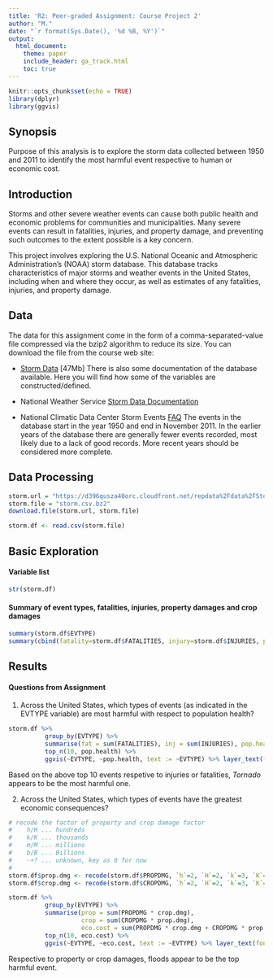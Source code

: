 ---
title: 'R2: Peer-graded Assignment: Course Project 2'
author: "M."
date: "`r format(Sys.Date(), '%d %B, %Y')`"
output: 
  html_document:
    theme: paper
    include_header: ga_track.html
    toc: true
---

```{r setup, include=FALSE}
knitr::opts_chunk$set(echo = TRUE)
library(dplyr)
library(ggvis)
```
## Synopsis

Purpose of this analysis is to explore the storm data collected between 1950 and 2011 to identify the most harmful event respective to human or economic cost.

## Introduction

Storms and other severe weather events can cause both public health and economic problems for communities and municipalities. Many severe events can result in fatalities, injuries, and property damage, and preventing such outcomes to the extent possible is a key concern.

This project involves exploring the U.S. National Oceanic and Atmospheric Administration's (NOAA) storm database. This database tracks characteristics of major storms and weather events in the United States, including when and where they occur, as well as estimates of any fatalities, injuries, and property damage.

## Data
The data for this assignment come in the form of a comma-separated-value file compressed via the bzip2 algorithm to reduce its size. You can download the file from the course web site:

* [Storm Data][1] [47Mb]
There is also some documentation of the database available. Here you will find how some of the variables are constructed/defined.

* National Weather Service [Storm Data Documentation][2]
* National Climatic Data Center Storm Events [FAQ][3]
The events in the database start in the year 1950 and end in November 2011. In the earlier years of the database there are generally fewer events recorded, most likely due to a lack of good records. More recent years should be considered more complete.

## Data Processing

```{r}
storm.url = "https://d396qusza40orc.cloudfront.net/repdata%2Fdata%2FStormData.csv.bz2"
storm.file = "storm.csv.bz2"
download.file(storm.url, storm.file)

storm.df <- read.csv(storm.file)
```

## Basic Exploration

#### Variable list
```{r}
str(storm.df)
```

#### Summary of event types, fatalities, injuries, property damages and crop damages
```{r}
summary(storm.df$EVTYPE)
summary(cbind(fatality=storm.df$FATALITIES, injury=storm.df$INJURIES, property.damage = storm.df$PROPDMG, crop.damage=storm.df$CROPDMG))
```

## Results

#### Questions from Assignment
1. Across the United States, which types of events (as indicated in the \color{red}{\verb|EVTYPE|}EVTYPE variable) are most harmful with respect to population health?

```{r}
storm.df %>% 
          group_by(EVTYPE) %>% 
          summarise(fat = sum(FATALITIES), inj = sum(INJURIES), pop.health = sum(FATALITIES + INJURIES)) %>% 
          top_n(10, pop.health) %>%
          ggvis(~EVTYPE, ~pop.health, text := ~EVTYPE) %>% layer_text(fontSize := 10)
```
Based on the above top 10 events respetive to injuries or fatalities, _Tornado_ appears to be the most harmful one.

2. Across the United States, which types of events have the greatest economic consequences?

```{r warning=FALSE}
# recode the factor of property and crop damage factor
#    h/H ... hundreds
#    k/K ... thousands
#    m/M ... millions
#    b/B ... Billions
#    -+? ... unknown, key as 0 for now
#
storm.df$prop.dmg <- recode(storm.df$PROPDMG, `h`=2, `H`=2, `k`=3, `K`=3, `m`=6, `M`=6, `b`=9, `B`=9, `-`=0, `?`=0, `+`=0)
storm.df$crop.dmg <- recode(storm.df$CROPDMG, `h`=2, `H`=2, `k`=3, `K`=3, `m`=6, `M`=6, `b`=9, `B`=9, `-`=0, `?`=0, `+`=0)

storm.df %>% 
          group_by(EVTYPE) %>% 
          summarise(prop = sum(PROPDMG * crop.dmg), 
                    crop = sum(CROPDMG * prop.dmg), 
                    eco.cost = sum(PROPDMG * crop.dmg + CROPDMG * prop.dmg)) %>% 
          top_n(10, eco.cost) %>%
          ggvis(~EVTYPE, ~eco.cost, text := ~EVTYPE) %>% layer_text(fontSize := 10)

```
Respective to property or crop damages, floods appear to be the top harmful event. 




[1]: https://d396qusza40orc.cloudfront.net/repdata%2Fdata%2FStormData.csv.bz2
[2]: https://d396qusza40orc.cloudfront.net/repdata%2Fpeer2_doc%2Fpd01016005curr.pdf
[3]: https://d396qusza40orc.cloudfront.net/repdata%2Fpeer2_doc%2FNCDC%20Storm%20Events-FAQ%20Page.pdf